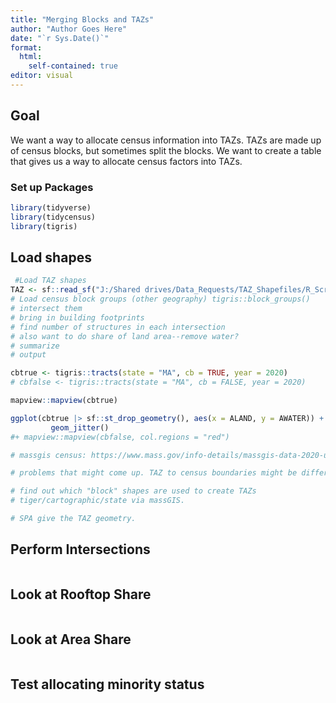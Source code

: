 ```yaml
---
title: "Merging Blocks and TAZs"
author: "Author Goes Here"
date: "`r Sys.Date()`"
format: 
  html: 
    self-contained: true
editor: visual
---
```


## Goal

We want a way to allocate census information into TAZs. TAZs are made up of census blocks, but sometimes split the blocks. We want to create a table that gives us a way to allocate census factors into TAZs.

### Set up Packages

```r
library(tidyverse)
library(tidycensus)
library(tigris)
```

## Load shapes

```r
 #Load TAZ shapes
TAZ <- sf::read_sf("J:/Shared drives/Data_Requests/TAZ_Shapefiles/R_Script/out/geopackage/TAZ19.gpkg")
# Load census block groups (other geography) tigris::block_groups()
# intersect them
# bring in building footprints
# find number of structures in each intersection
# also want to do share of land area--remove water?
# summarize
# output

cbtrue <- tigris::tracts(state = "MA", cb = TRUE, year = 2020)
# cbfalse <- tigris::tracts(state = "MA", cb = FALSE, year = 2020)

mapview::mapview(cbtrue) 

ggplot(cbtrue |> sf::st_drop_geometry(), aes(x = ALAND, y = AWATER)) + 
         geom_jitter()
#+ mapview::mapview(cbfalse, col.regions = "red")

# massgis census: https://www.mass.gov/info-details/massgis-data-2020-us-census

# problems that might come up. TAZ to census boundaries might be different (like microscopically different).

# find out which "block" shapes are used to create TAZs
# tiger/cartographic/state via massGIS.

# SPA give the TAZ geometry.
```

## Perform Intersections

```r

```

## Look at Rooftop Share

```r

```

## Look at Area Share

```r

```

## Test allocating minority status

```r

```
